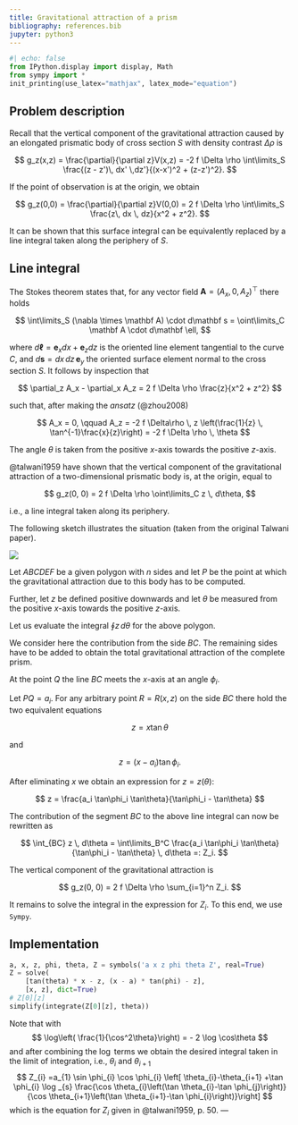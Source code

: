 ---
title: Gravitational attraction of a prism
bibliography: references.bib
jupyter: python3
---

```{python}
#| echo: false
from IPython.display import display, Math
from sympy import *
init_printing(use_latex="mathjax", latex_mode="equation")
```

## Problem description

Recall that the vertical component of the gravitational attraction caused by an elongated prismatic body of cross section $S$ with density contrast $\Delta \rho$ is

$$
g_z(x,z) = \frac{\partial}{\partial z}V(x,z) = -2 f \Delta \rho \int\limits_S \frac{(z - z')\, dx' \,dz'}{(x-x')^2 + (z-z')^2}.
$$

If the point of observation is at the origin, we obtain

$$
g_z(0,0) = \frac{\partial}{\partial z}V(0,0) = 2 f \Delta \rho \int\limits_S \frac{z\, dx \, dz}{x^2 + z^2}.
$$

It can be shown that this surface integral can be equivalently replaced by a line integral taken along the periphery of $S$.

## Line integral

The Stokes theorem states that, for any vector field $\mathbf A = (A_x, 0, A_z)^\top$ there holds

$$
\int\limits_S (\nabla \times \mathbf A) \cdot d\mathbf s = \oint\limits_C \mathbf A \cdot d\mathbf \ell,
$$

where $d\mathbf\ell = \mathbf e_x dx + \mathbf e_z dz$ is the oriented line element tangential to the curve $C$, and $d\mathbf s = dx \,dz \, \mathbf e_y$ the oriented surface element normal to the cross section $S$. It follows by inspection that

$$
\partial_z A_x - \partial_x A_z = 2 f \Delta \rho \frac{z}{x^2 + z^2}
$$

such that, after making the *ansatz* (@zhou2008)

$$
A_x = 0, \qquad A_z = -2 f \Delta\rho \, z \left(\frac{1}{z} \, \tan^{-1}\frac{x}{z}\right) = -2 f \Delta \rho \, \theta
$$

The angle $\theta$ is taken from the positive $x$-axis towards the positive $z$-axis.

@talwani1959 have shown that the vertical component of the gravitational attraction of a two-dimensional prismatic body is, at the origin, equal to

$$
g_z(0, 0) = 2 f \Delta \rho \oint\limits_C z \, d\theta,
$$

i.e., a line integral taken along its periphery.

The following sketch illustrates the situation (taken from the original Talwani paper).

![](https://ruboerner.github.io/images/Talwani-2D.png)

Let $ABCDEF$ be a given polygon with $n$ sides and let $P$ be the point at which the gravitational attraction due to this body has to be computed.

Further, let $z$ be defined positive downwards and let $\theta$ be measured from the positive $x$-axis towards the positive $z$-axis.

Let us evaluate the integral $\oint z\, d\theta$ for the above polygon.

We consider here the contribution from the side $BC$. The remaining sides have to be added to obtain the total gravitational attraction of the complete prism.

At the point $Q$ the line $BC$ meets the $x$-axis at an angle $\phi_i$.

Let $PQ = a_i$. For any arbitrary point $R = R(x,z)$ on the side $BC$ there hold the two equivalent equations

$$
z = x \tan\theta
$$

and

$$
z = (x - a_i) \tan\phi_i.
$$

After eliminating $x$ we obtain an expression for $z = z(\theta)$:

$$
z = \frac{a_i \tan\phi_i \tan\theta}{\tan\phi_i - \tan\theta}
$$

The contribution of the segment $BC$ to the above line integral can now be rewritten as

$$
\int_{BC} z \, d\theta = \int\limits_B^C \frac{a_i \tan\phi_i \tan\theta}{\tan\phi_i - \tan\theta} \, d\theta =: Z_i.
$$

The vertical component of the gravitational attraction is

$$
g_z(0, 0) = 2 f \Delta \rho \sum_{i=1}^n Z_i.
$$

It remains to solve the integral in the expression for $Z_i$. To this end, we use `Sympy`.

## Implementation

```{python}
a, x, z, phi, theta, Z = symbols('a x z phi theta Z', real=True)
Z = solve(
    [tan(theta) * x - z, (x - a) * tan(phi) - z], 
    [x, z], dict=True)
# Z[0][z]
simplify(integrate(Z[0][z], theta))
```
Note that with
$$
\log\left( \frac{1}{\cos^2\theta}\right) = - 2 \log \cos\theta
$$
and after combining the $\log$ terms we obtain the desired integral taken in the limit of integration, i.e., $\theta_i$ and $\theta_{i+1}$
$$
Z_{i} =a_{1} \sin \phi_{i} \cos \phi_{i} \left[ \theta_{i}-\theta_{i+1} +\tan \phi_{i} \log _{s} \frac{\cos \theta_{i}\left(\tan \theta_{i}-\tan \phi_{j}\right)}{\cos \theta_{i+1}\left(\tan \theta_{i+1}-\tan \phi_{i}\right)}\right] 
$$
which is the equation for $Z_i$ given in @talwani1959, p. 50.
---
